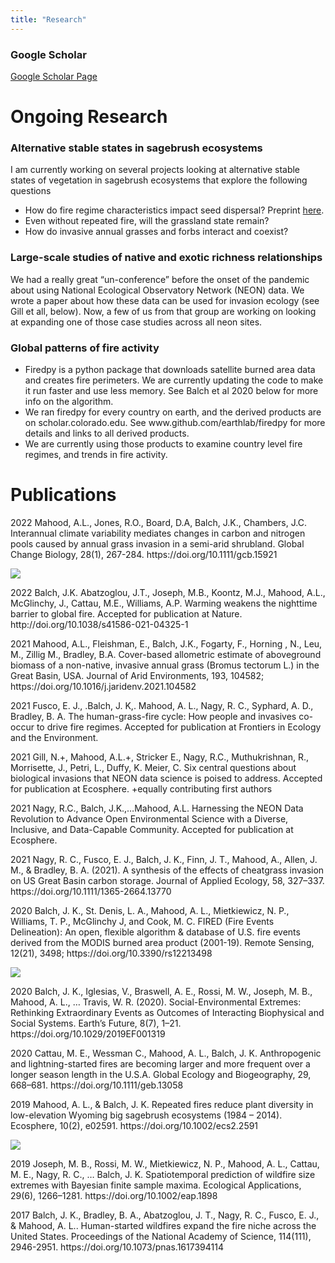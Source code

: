 ```yaml
---
title: "Research"
---
```



### Google Scholar

[Google Scholar Page](https://scholar.google.com/citations?user=d8CQ5rMAAAAJ&hl=en)

# Ongoing Research

### Alternative stable states in sagebrush ecosystems

I am currently working on several projects looking at alternative stable states of vegetation in sagebrush ecosystems that explore the following questions

* How do fire regime characteristics impact seed dispersal? Preprint [here](https://doi.org/10.32942/osf.io/6x3as). 
* Even without repeated fire, will the grassland state remain?
* How do invasive annual grasses and forbs interact and coexist?

### Large-scale studies of native and exotic richness relationships

We had a really great "un-conference" before the onset of the pandemic about using National Ecological Observatory Network (NEON) data. We wrote a paper about how these data can be used for invasion ecology (see Gill et all, below). Now, a few of us from that group are working on looking at expanding one of those case studies across all neon sites.

### Global patterns of fire activity

* Firedpy is a python package that downloads satellite burned area data and creates fire perimeters. We are currently updating the code to make it run faster and use less memory. See Balch et al 2020 below for more info on the algorithm. 
* We ran firedpy for every country on earth, and the derived products are on scholar.colorado.edu. See www.github.com/earthlab/firedpy for more details and links to all derived products.
* We are currently using those products to examine country level fire regimes, and trends in fire activity.


# Publications

2022    Mahood, A.L., Jones, R.O., Board, D.A, Balch, J.K., Chambers, J.C. Interannual climate variability mediates changes in carbon and nitrogen pools caused by annual grass invasion in a semi-arid shrubland. Global Change Biology, 28(1), 267-284. https://doi.org/10.1111/gcb.15921

![](images/AGU_poster.png)

2022    Balch, J.K. Abatzoglou, J.T., Joseph, M.B., Koontz, M.J., Mahood, A.L., McGlinchy, J., Cattau, M.E., Williams, A.P. Warming weakens the nighttime barrier to global fire. Accepted for publication at Nature. http://doi.org/10.1038/s41586-021-04325-1

2021   Mahood, A.L., Fleishman, E., Balch, J.K., Fogarty, F., Horning , N., Leu, M., Zillig M., Bradley, B.A. Cover-based allometric estimate of aboveground biomass of a non-native, invasive annual grass (Bromus tectorum L.) in the Great Basin, USA. Journal of Arid Environments, 193, 104582; https://doi.org/10.1016/j.jaridenv.2021.104582

2021    Fusco, E. J., .Balch, J. K,. Mahood, A. L., Nagy, R. C., Syphard, A. D., Bradley, B. A. The human-grass-fire cycle: How people and invasives co-occur to drive fire regimes. Accepted for publication at Frontiers in Ecology and the Environment.

2021    Gill, N.+, Mahood, A.L.+, Stricker E., Nagy, R.C., Muthukrishnan, R., Morrisette, J., Petri, L., Duffy, K. Meier, C. Six central questions about biological invasions that NEON data science is poised to address. Accepted for publication at Ecosphere. +equally contributing first authors

2021    Nagy, R.C., Balch, J.K.,...Mahood, A.L. Harnessing the NEON Data Revolution to Advance Open Environmental Science with a Diverse, Inclusive, and Data-Capable Community. Accepted for publication at Ecosphere.

2021    Nagy, R. C., Fusco, E. J., Balch, J. K., Finn, J. T., Mahood, A., Allen, J. M., & Bradley, B. A. (2021). A synthesis of the effects of cheatgrass invasion on US Great Basin carbon storage. Journal of Applied Ecology, 58, 327–337. https://doi.org/10.1111/1365-2664.13770

2020    Balch, J. K., St. Denis, L. A., Mahood, A. L.,  Mietkiewicz, N. P., Williams, T. P., McGlinchy J, and Cook, M. C. FIRED (Fire Events Delineation): An open, flexible algorithm & database of U.S. fire events derived from the MODIS burned area product (2001-19). Remote Sensing, 12(21), 3498; https://doi.org/10.3390/rs12213498

![](images/Firedpy poster AFE 2021.png)

2020    Balch, J. K., Iglesias, V., Braswell, A. E., Rossi, M. W., Joseph, M. B., Mahood, A. L., … Travis, W. R. (2020). Social-Environmental Extremes: Rethinking Extraordinary Events as Outcomes of Interacting Biophysical and Social Systems. Earth’s Future, 8(7), 1–21. https://doi.org/10.1029/2019EF001319

2020    Cattau, M. E., Wessman C., Mahood, A. L., Balch, J. K. Anthropogenic and lightning-started fires are becoming larger and more frequent over a longer season length in the U.S.A. Global Ecology and Biogeography, 29, 668–681.
    https://doi.org/10.1111/geb.13058

2019    Mahood, A. L., & Balch, J. K. Repeated fires reduce plant diversity in low-elevation Wyoming big sagebrush ecosystems (1984 – 2014). Ecosphere, 10(2), e02591. https://doi.org/10.1002/ecs2.2591

![](images/ff_poster.png)

2019    Joseph, M. B., Rossi, M. W., Mietkiewicz, N. P., Mahood, A. L., Cattau, M. E., Nagy, R. C., … Balch, J. K. Spatiotemporal prediction of wildfire size extremes with Bayesian finite sample maxima. Ecological Applications, 29(6), 1266–1281. https://doi.org/10.1002/eap.1898

2017    Balch, J. K., Bradley, B. A., Abatzoglou, J. T., Nagy, R. C., Fusco, E. J., & Mahood, A. L.. Human-started wildfires expand the fire niche across the United States. Proceedings of the National Academy of Science, 114(111), 2946-2951. https://doi.org/10.1073/pnas.1617394114
